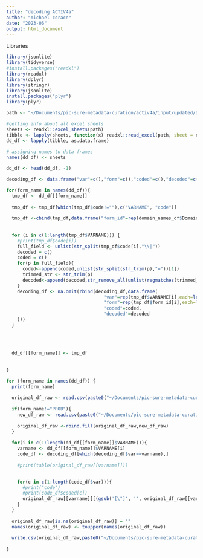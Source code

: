 ```yaml
---
title: "decoding ACTIV4a"
author: "michael corace"
date: "2023-06"
output: html_document
---
```


Libraries
```r
library(jsonlite)
library(tidyverse)
#install.packages("readxl")
library(readxl)
library(dplyr)
library(stringr)
library(jsonlite)
install.packages("plyr")
library(plyr)
```



```r

path <- "~/Documents/pic-sure-metadata-curation/activ4a/input/updated/Data Dictionary 2023-03-08.xlsx"

#getting info about all excel sheets
sheets <- readxl::excel_sheets(path)
tibble <- lapply(sheets, function(x) readxl::read_excel(path, sheet = x))
dd_df <- lapply(tibble, as.data.frame)
    
# assigning names to data frames
names(dd_df) <- sheets

dd_df <- head(dd_df, -1)

decoding_df <- data.frame("var"=c(),"form"=c(),"coded"=c(),"decoded"=c())

for(form_name in names(dd_df)){
  tmp_df <- dd_df[[form_name]]
  
  tmp_df <- tmp_df[which(tmp_df$code!=""),c("VARNAME", "code")]
  
  tmp_df <-cbind(tmp_df,data.frame("form_id"=rep(domain_names_df$Domain[which(domain_names_df$Domain==form_name)], each=length(tmp_df[[1]]))))
  
  
  for (i in c(1:length(tmp_df$VARNAME))) {
    #print(tmp_df$code[i])
    full_field <- unlist(str_split(tmp_df$code[i],"\\|"))
    decoded = c()
    coded = c()
    for(p in full_field){
      coded<-append(coded,unlist(str_split(str_trim(p),"="))[1])
      trimmed_str <- str_trim(p)
      decoded<-append(decoded,str_remove_all(unlist(regmatches(trimmed_str, regexpr("=", trimmed_str), invert = TRUE))[2],"'"))
    }
    decoding_df <- na.omit(rbind(decoding_df,data.frame(
                                    "var"=rep(tmp_df$VARNAME[i],each=length(coded)),
                                    "form"=rep(tmp_df$form_id[i],each=length(coded)),
                                    "coded"=coded,
                                    "decoded"=decoded
    )))
  }
  
  
  
  
  dd_df[[form_name]] <- tmp_df
  
  
}
```


```r
for (form_name in names(dd_df)) {
  print(form_name)
  
  original_df_raw <- read.csv(paste0("~/Documents/pic-sure-metadata-curation/activ4a/input/updated/raw/BDC RAW ", form_name,".csv"))
  
  if(form_name!="PROB"){
    new_df_raw <- read.csv(paste0("~/Documents/pic-sure-metadata-curation/activ4a/input/updated/raw/BDC RAW ", form_name," (1).csv"))
    
    original_df_raw <-rbind.fill(original_df_raw,new_df_raw)
  }
  
  for(i in c(1:length(dd_df[[form_name]]$VARNAME))){
    varname <- dd_df[[form_name]]$VARNAME[i]
    code_df <- decoding_df[which(decoding_df$var==varname),]
    
    #print(table(original_df_raw[[varname]]))

    
    for(c in c(1:length(code_df$var))){
      #print("code")
      #print(code_df$coded[c])
      original_df_raw[[varname]][(gsub('[\"]', '', original_df_raw[[varname]]))==gsub("'",'',code_df$coded[c])] <- code_df$decoded[c]
    }
  }
  
  original_df_raw[is.na(original_df_raw)] = ""
  names(original_df_raw) <- toupper(names(original_df_raw))
  
  write.csv(original_df_raw,paste0("~/Documents/pic-sure-metadata-curation/activ4a/output/decoded_data/",form_name,".csv"),row.names = FALSE)
  
}





```

